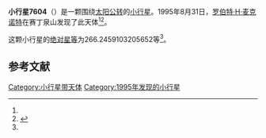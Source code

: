 {{Infobox planet
| bgcolour = #FFFFC0
| name = 7604 Kridsadaporn
| symbol = 
| image = 
| caption = 
| discovery = yes
| discovery_ref = 
| discoverer = [[罗伯特·H·麦克诺特|罗伯特·H·麦克诺特]]
| discovery_site = [[赛丁泉山|赛丁泉山]] 
| discovered = 1995年8月31日
| designations = yes
| mp_name = 
| named_after = 
| alt_names = 1995 QY2/ 1984 QD1 / 1991 CF3
| mp_category = [[越火小行星|越火小行星]]
| orbit_ref = <ref name="a">[http://ssd.jpl.nasa.gov/sbdb.cgi?sstr=7604 7604 Kridsadaporn] {{Wayback|url=http://ssd.jpl.nasa.gov/sbdb.cgi?sstr=7604 |date=20201124024901 }}，小行星數據庫瀏覽器（JPL Small-Body Database Browser）－[[美国国家航空航天局|美国国家航空航天局]]喷气推进实验室</ref>
| epoch = 2456400.5 (2013年4月18日更新)
| aphelion = {{convert|4.898437676471112|AU|km|3|abbr=on|lk=out}}
| perihelion = {{convert|1.321637882185316|AU|km|3|abbr=on}}
| semimajor = {{convert|3.110037779328214|AU|km|3|abbr=on}}
| eccentricity = 0.575041213
| period = 2003.304303 [[日|日]]<br />5.48[[儒略年|儒略年]]
| avg_speed = 
| inclination = 20.45628596410857
| asc_node = 147.2827622571246
| mean_anomaly = 
| arg_peri = 266.2459103205652
| satellites = 
| physical_characteristics = yes
| dimensions = 
| mass = 
| density = 
| surface_grav = 
| escape_velocity = 
| sidereal_day = 
| axial_tilt = 
| pole_ecliptic_lat = 
| pole_ecliptic_lon = 
| albedo = 
| temperatures= 
| temp_name1 = 
| mean_temp_1 = 
| max_temp_1 = 
| temp_name2 = 
| max_temp_2 = 
| spectral_type = 
| abs_magnitude = 266.2459103205652
}}

'''小行星7604'''（{{lang-en|7604 Kridsadaporn}}）是一颗围绕[[太阳|太阳]][[公转|公转]]的[[小行星|小行星]]。1995年8月31日，[[罗伯特·H·麦克诺特|罗伯特·H·麦克诺特]]在赛丁泉山发现了此天体<ref name="a" /><ref>{{cite news|title=小行星列表|url=http://cfa-www.harvard.edu/iau/lists/NumberedMPs.txt|accessdate=2013-07-08|newspaper=哈佛大学|archive-date=2008-05-17|archive-url=https://web.archive.org/web/20080517010638/http://cfa-www.harvard.edu/iau/lists/NumberedMPs.txt|dead-url=no}}</ref>。

这颗小行星的[[绝对星等|绝对星等]]为266.2459103205652等<ref name="a" />。

==参考文献==
{{reflist}}
{{Minor Planet Number|[[小行星7603|小行星7603]]|[[小行星7605|小行星7605]]}}

{{小天体}}

[[Category:小行星带天体|Category:小行星带天体]]
[[Category:1995年发现的小行星|Category:1995年发现的小行星]]

{{asteroid-stub}}